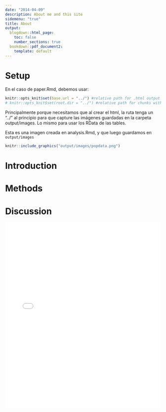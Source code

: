 ```yaml
---
date: "2014-04-09"
description: About me and this site
sidemenu: "true"
title: About
output:
  blogdown::html_page:
    toc: false
    number_sections: true
  bookdown::pdf_document2:
    template: default
---
```



# Setup 

En el caso de paper.Rmd, debemos usar:

```r
knitr::opts_knit$set(base.url = "../") #relative path for .html output file
# knitr::opts_knit$set(root.dir = "../") #relative path for chunks within .rmd files
```


Principalmente porque necesitamos que al crear el html, la ruta tenga un "../" al principio para que capture las imágenes guardadas en la carpeta output/images. Lo mismo para usar los RData de las tables.


Esta es una imagen creada en analysis.Rmd, y que luego guardamos en `output/images`
```r
knitr::include_graphics("output/images/popdata.png") 
```



# Introduction



# Methods

# Discussion


<embed src="../paper.pdf" type="application/pdf" width="100%" height="600px" />



